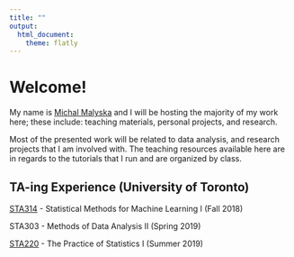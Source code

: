 ```yaml
---
title: ""
output:
  html_document:
    theme: flatly
---
```


# Welcome!

My name is [Michal Malyska](https://www.linkedin.com/in/malyskamichal/)  and I
will be hosting the majority of my work here; these
include: teaching materials, personal projects, and research.

\newline

Most of the presented work will be related to data analysis, and research
projects that I am involved with. The teaching resources available here are in
regards to the tutorials that I run and are organized by class.

## TA-ing Experience (University of Toronto)

[STA314](https://michalmalyska.github.io/STA314.html) - Statistical Methods for Machine Learning I (Fall 2018)

STA303 - Methods of Data Analysis II (Spring 2019)

[STA220](https://michalmalyska.github.io/STA220.html) - The Practice of Statistics I (Summer 2019)